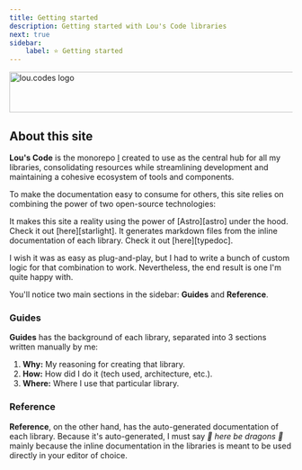 ```yaml
---
title: Getting started
description: Getting started with Lou's Code libraries
next: true
sidebar:
    label: ⭐️ Getting started
---
```



<Image
	alt="lou.codes logo"
	height="72"
	id="logo"
	loading="eager"
	src="/logo.svg"
	width="660"
/>

## About this site

**Lou's Code** is the monorepo [I][loucyx] created to use as the central hub for
all my libraries, consolidating resources while streamlining development and
maintaining a cohesive ecosystem of tools and components.

To make the documentation easy to consume for others, this site relies on
combining the power of two open-source technologies:

<CardGrid>
	<Card title="Starlight" icon="starlight">
		It makes this site a reality using the power of [Astro][astro] under the
		hood. Check it out [here][starlight].
	</Card>
	<Card title="TypeDoc" icon="document">
		It generates markdown files from the inline documentation of each
		library. Check it out [here][typedoc].
	</Card>
</CardGrid>

I wish it was as easy as plug-and-play, but I had to write a bunch of custom
logic for that combination to work. Nevertheless, the end result is one I'm
quite happy with.

You'll notice two main sections in the sidebar: **Guides** and **Reference**.

### Guides

**Guides** has the background of each library, separated into 3 sections written
manually by me:

<Steps>

1.  **Why:** My reasoning for creating that library.
2.  **How:** How did I do it (tech used, architecture, etc.).
3.  **Where:** Where I use that particular library.

</Steps>

### Reference

**Reference**, on the other hand, has the auto-generated documentation of each
library. Because it's auto-generated, I must say _🐉 here be dragons 🐉_ mainly
because the inline documentation in the libraries is meant to be used directly
in your editor of choice.

[loucyx]: https://lou.cx/
[starlight]: https://starlight.astro.build/
[typedoc]: https://typedoc.org/
[astro]: https://astro.build/
